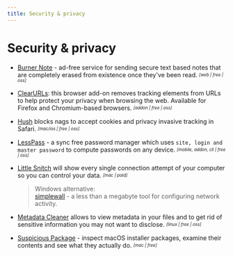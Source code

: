 ```yaml
---
title: Security & privacy
---
```


# Security & privacy

- [Burner Note](https://burnernote.com/) - ad-free service for sending secure text based notes that are completely erased from existence once they've been read. <sub><sup>*[web | free | oss]*</sup></sub>

- [ClearURLs](https://gitlab.com/KevinRoebert/ClearUrls): this browser add-on removes tracking elements from URLs to help protect your privacy when browsing the web. Available for Firefox and Chromium-based browsers. <sub><sup>*[addon | free | oss]*</sup></sub>

- [Hush](https://oblador.github.io/hush/) blocks nags to accept cookies and privacy invasive tracking in Safari. <sub><sup>*[mac/ios | free | oss]*</sup></sub>

- [LessPass](https://www.lesspass.com/#/) - a sync free password manager which uses `site, login and master password` to compute passwords on any device. <sub><sup>*[mobile, addon, cli | free | oss]*</sup></sub>

- [Little Snitch](https://obdev.at/products/littlesnitch/index.html) will show every single connection attempt of your computer so you can control your data. <sub><sup>*[mac | paid]*</sup></sub>
  > Windows alternative:  
  [simplewall](https://www.henrypp.org/product/simplewall) - a less than a megabyte tool for configuring network activity.

- [Metadata Cleaner](https://metadatacleaner.romainvigier.fr/) allows to view metadata in your files and to get rid of sensitive information you may not want to disclose. <sub><sup>*[linux | free | oss]*</sup></sub>

- [Suspicious Package](https://www.mothersruin.com/software/SuspiciousPackage/) - inspect macOS installer packages, examine their contents and see what they actually do. <sub><sup>*[mac | free]*</sup></sub>
